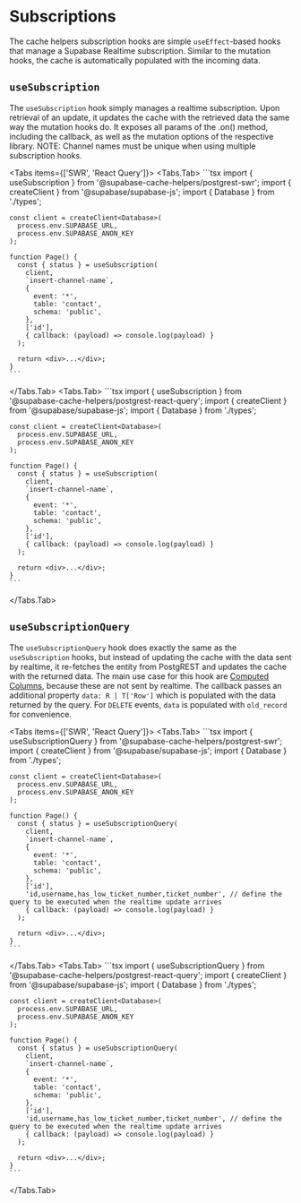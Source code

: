 
# Subscriptions

The cache helpers subscription hooks are simple `useEffect`-based hooks that manage a Supabase Realtime subscription. Similar to the mutation hooks, the cache is automatically populated with the incoming data.

## `useSubscription`

The `useSubscription` hook simply manages a realtime subscription. Upon retrieval of an update, it updates the cache with the retrieved data the same way the mutation hooks do. It exposes all params of the .on() method, including the callback, as well as the mutation options of the respective library. NOTE: Channel names must be unique when using multiple subscription hooks.

<Tabs items={['SWR', 'React Query']}>
  <Tabs.Tab>
    ```tsx
    import { useSubscription } from '@supabase-cache-helpers/postgrest-swr';
    import { createClient } from '@supabase/supabase-js';
    import { Database } from './types';

    const client = createClient<Database>(
      process.env.SUPABASE_URL,
      process.env.SUPABASE_ANON_KEY
    );

    function Page() {
      const { status } = useSubscription(
        client,
        `insert-channel-name`,
        {
          event: '*',
          table: 'contact',
          schema: 'public',
        },
        ['id'],
        { callback: (payload) => console.log(payload) }
      );

      return <div>...</div>;
    }
    ```

  </Tabs.Tab>
  <Tabs.Tab>
    ```tsx
    import { useSubscription } from '@supabase-cache-helpers/postgrest-react-query';
    import { createClient } from '@supabase/supabase-js';
    import { Database } from './types';

    const client = createClient<Database>(
      process.env.SUPABASE_URL,
      process.env.SUPABASE_ANON_KEY
    );

    function Page() {
      const { status } = useSubscription(
        client,
        `insert-channel-name`,
        {
          event: '*',
          table: 'contact',
          schema: 'public',
        },
        ['id'],
        { callback: (payload) => console.log(payload) }
      );

      return <div>...</div>;
    }
    ```

  </Tabs.Tab>
</Tabs>

## `useSubscriptionQuery`

The `useSubscriptionQuery` hook does exactly the same as the `useSubscription` hooks, but instead of updating the cache with the data sent by realtime, it re-fetches the entity from PostgREST and updates the cache with the returned data. The main use case for this hook are [Computed Columns](https://postgrest.org/en/stable/api.html?highlight=computed%20columns#computed-virtual-columns), because these are not sent by realtime. The callback passes an additional property `data: R | T['Row']` which is populated with the data returned by the query. For `DELETE` events, `data` is populated with `old_record` for convenience.

<Tabs items={['SWR', 'React Query']}>
  <Tabs.Tab>
    ```tsx
    import { useSubscriptionQuery } from '@supabase-cache-helpers/postgrest-swr';
    import { createClient } from '@supabase/supabase-js';
    import { Database } from './types';

    const client = createClient<Database>(
      process.env.SUPABASE_URL,
      process.env.SUPABASE_ANON_KEY
    );

    function Page() {
      const { status } = useSubscriptionQuery(
        client,
        `insert-channel-name`,
        {
          event: '*',
          table: 'contact',
          schema: 'public',
        },
        ['id'],
        'id,username,has_low_ticket_number,ticket_number', // define the query to be executed when the realtime update arrives
        { callback: (payload) => console.log(payload) }
      );

      return <div>...</div>;
    }
    ```

  </Tabs.Tab>
  <Tabs.Tab>
    ```tsx
    import { useSubscriptionQuery } from '@supabase-cache-helpers/postgrest-react-query';
    import { createClient } from '@supabase/supabase-js';
    import { Database } from './types';

    const client = createClient<Database>(
      process.env.SUPABASE_URL,
      process.env.SUPABASE_ANON_KEY
    );

    function Page() {
      const { status } = useSubscriptionQuery(
        client,
        `insert-channel-name`,
        {
          event: '*',
          table: 'contact',
          schema: 'public',
        },
        ['id'],
        'id,username,has_low_ticket_number,ticket_number', // define the query to be executed when the realtime update arrives
        { callback: (payload) => console.log(payload) }
      );

      return <div>...</div>;
    }
    ```

  </Tabs.Tab>
</Tabs>
